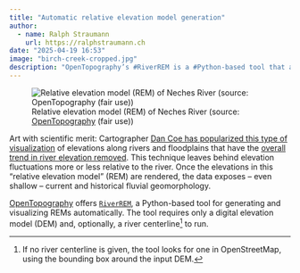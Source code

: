 ```yaml
---
title: "Automatic relative elevation model generation"
author:
  - name: Ralph Straumann
    url: https://ralphstraumann.ch
date: "2025-04-19 16:53"
image: "birch-creek-cropped.jpg"
description: "OpenTopography’s #RiverREM is a #Python-based tool that automates the creation and visualization of relative elevation models (REMs) from digital elevation models, making it easier than ever for scientists, artists, and enthusiasts to explore the dynamic history and structure of river landscapes."
---
```


![Relative elevation model (REM) of Neches River (source: [OpenTopography](https://opentopography.org/blog/new-package-automates-river-relative-elevation-model-rem-generation) (fair use))](neches-river.jpg "Relative elevation model (REM) of Neches River (source: OpenTopography)")

Art with scientific merit: Cartographer [Dan Coe has popularized this type of visualization](https://dancoecarto.com/) of elevations along rivers and floodplains that have the [overall trend in river elevation removed](https://www.dnr.wa.gov/publications/ger_presentations_dmt_2016_coe.pdf). This technique leaves behind elevation fluctuations more or less relative to the river. Once the elevations in this "relative elevation model" (REM) are rendered, the data exposes – even shallow – current and historical fluvial geomorphology.

[OpenTopography](https://github.com/OpenTopography) offers [`RiverREM`](https://github.com/OpenTopography/RiverREM), a Python-based tool for generating and visualizing REMs automatically. The tool requires only a digital elevation model (DEM) and, optionally, a river centerline^[If no river centerline is given, the tool looks for one in OpenStreetMap, using the bounding box around the input DEM.] to run.

